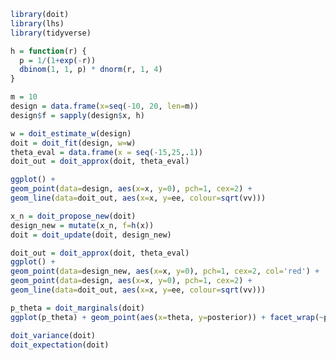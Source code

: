 ```r
library(doit)
library(lhs)
library(tidyverse)

h = function(r) {
  p = 1/(1+exp(-r))
  dbinom(1, 1, p) * dnorm(r, 1, 4)
}

m = 10
design = data.frame(x=seq(-10, 20, len=m))
design$f = sapply(design$x, h)

w = doit_estimate_w(design)
doit = doit_fit(design, w=w)
theta_eval = data.frame(x = seq(-15,25,.1))
doit_out = doit_approx(doit, theta_eval)

ggplot() + 
geom_point(data=design, aes(x=x, y=0), pch=1, cex=2) +
geom_line(data=doit_out, aes(x=x, y=ee, colour=sqrt(vv))) 

x_n = doit_propose_new(doit)
design_new = mutate(x_n, f=h(x))
doit = doit_update(doit, design_new)

doit_out = doit_approx(doit, theta_eval)
ggplot() + 
geom_point(data=design_new, aes(x=x, y=0), pch=1, cex=2, col='red') +
geom_point(data=design, aes(x=x, y=0), pch=1, cex=2) +
geom_line(data=doit_out, aes(x=x, y=ee, colour=sqrt(vv))) 

p_theta = doit_marginals(doit)
ggplot(p_theta) + geom_point(aes(x=theta, y=posterior)) + facet_wrap(~par)

doit_variance(doit)
doit_expectation(doit)
```
